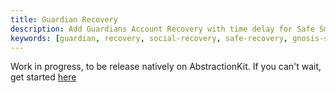 ```yaml
---
title: Guardian Recovery 
description: Add Guardians Account Recovery with time delay for Safe Smart Account. Also known as Social Recovery. 
keywords: [guardian, recovery, social-recovery, safe-recovery, gnosis-safe]
---
```


Work in progress, to be release natively on AbstractionKit. If you can't wait, get started [here](https://docs.candide.dev/blog/making-accounts-recoverable/)
